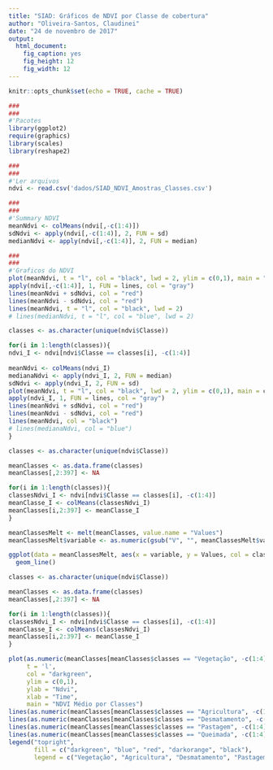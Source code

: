 ```yaml
---
title: "SIAD: Gráficos de NDVI por Classe de cobertura"
author: "Oliveira-Santos, Claudinei"
date: "24 de novembro de 2017"
output: 
  html_document: 
    fig_caption: yes
    fig_height: 12
    fig_width: 12
---
```


```r
knitr::opts_chunk$set(echo = TRUE, cache = TRUE)
```



```r
###
###
#'Pacotes
library(ggplot2)
require(graphics)
library(scales)
library(reshape2)

```



```r
###
###
#'Ler arquivos
ndvi <- read.csv('dados/SIAD_NDVI_Amostras_Classes.csv')
```



```r
###
###
#'Summary NDVI
meanNdvi <- colMeans(ndvi[,-c(1:4)])
sdNdvi <- apply(ndvi[,-c(1:4)], 2, FUN = sd)
medianNdvi <- apply(ndvi[,-c(1:4)], 2, FUN = median)

###
###
#'Graficos do NDVI
plot(meanNdvi, t = "l", col = "black", lwd = 2, ylim = c(0,1), main = "Média do NDVI de todas as classes")
apply(ndvi[,-c(1:4)], 1, FUN = lines, col = "gray")
lines(meanNdvi + sdNdvi, col = "red")
lines(meanNdvi - sdNdvi, col = "red")
lines(meanNdvi, t = "l", col = "black", lwd = 2)
# lines(medianNdvi, t = "l", col = "blue", lwd = 2)
```



```r
classes <- as.character(unique(ndvi$Classe))

for(i in 1:length(classes)){
ndvi_I <- ndvi[ndvi$Classe == classes[i], -c(1:4)]
  
meanNdvi <- colMeans(ndvi_I)
medianaNdvi <- apply(ndvi_I, 2, FUN = median)
sdNdvi <- apply(ndvi_I, 2, FUN = sd)
plot(meanNdvi, t = "l", col = "black", lwd = 2, ylim = c(0,1), main = classes[i])
apply(ndvi_I, 1, FUN = lines, col = "gray")
lines(meanNdvi + sdNdvi, col = "red")
lines(meanNdvi - sdNdvi, col = "red")
lines(meanNdvi, col = "black")
# lines(medianaNdvi, col = "blue")
}
```



```r
classes <- as.character(unique(ndvi$Classe))

meanClasses <- as.data.frame(classes)
meanClasses[,2:397] <- NA

for(i in 1:length(classes)){
classesNdvi_I <- ndvi[ndvi$Classe == classes[i], -c(1:4)]
meanClasse_I <- colMeans(classesNdvi_I)
meanClasses[i,2:397] <- meanClasse_I
}

meanClassesMelt <- melt(meanClasses, value.name = "Values")
meanClassesMelt$variable <- as.numeric(gsub("V", "", meanClassesMelt$variable))

ggplot(data = meanClassesMelt, aes(x = variable, y = Values, col = classes))+
  geom_line()

```



```r
classes <- as.character(unique(ndvi$Classe))

meanClasses <- as.data.frame(classes)
meanClasses[,2:397] <- NA

for(i in 1:length(classes)){
classesNdvi_I <- ndvi[ndvi$Classe == classes[i], -c(1:4)]
meanClasse_I <- colMeans(classesNdvi_I)
meanClasses[i,2:397] <- meanClasse_I
}

plot(as.numeric(meanClasses[meanClasses$classes == "Vegetação", -c(1:4)]),
     t = 'l',
     col = "darkgreen",
     ylim = c(0,1),
     ylab = "Ndvi",
     xlab = "Time",
     main = "NDVI Médio por Classes")
lines(as.numeric(meanClasses[meanClasses$classes == "Agricultura", -c(1:4)]), col = "blue")
lines(as.numeric(meanClasses[meanClasses$classes == "Desmatamento", -c(1:4)]), col = "red")
lines(as.numeric(meanClasses[meanClasses$classes == "Pastagem", -c(1:4)]), col = "darkorange")
lines(as.numeric(meanClasses[meanClasses$classes == "Queimada", -c(1:4)]), col = "black")
legend("topright",
       fill = c("darkgreen", "blue", "red", "darkorange", "black"),
       legend = c("Vegetação", "Agricultura", "Desmatamento", "Pastagem", "Queimada"))

```
